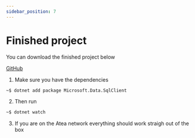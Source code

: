 ```yaml
---
sidebar_position: 7
---
```


# Finished project

You can download the finished project below

[GitHub](https://github.com/mVabo/utvikling-faggruppe-docs/tree/main/blazorapp)

1. Make sure you have the dependencies

```bash
~$ dotnet add package Microsoft.Data.SqlClient
```

2. Then run

```bash
~$ dotnet watch
```

3. If you are on the Atea network everything should work straigh out of the box
